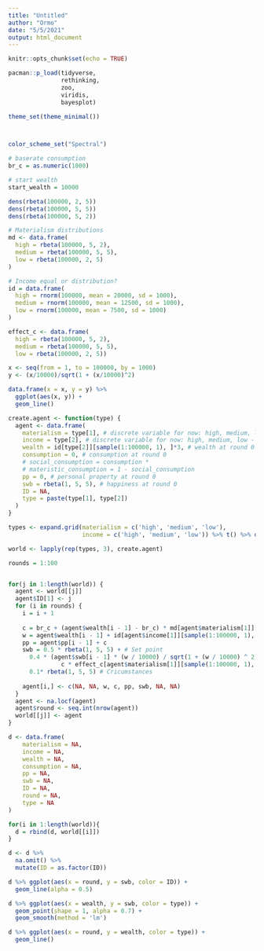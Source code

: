 ```yaml
---
title: "Untitled"
author: "Ormo"
date: "5/5/2021"
output: html_document
---
```


```r
knitr::opts_chunk$set(echo = TRUE)

pacman::p_load(tidyverse, 
               rethinking,
               zoo, 
               viridis,
               bayesplot)

theme_set(theme_minimal())



color_scheme_set("Spectral")
```


```r
# baserate consumption
br_c = as.numeric(1000)

# start wealth
start_wealth = 10000

dens(rbeta(100000, 2, 5))
dens(rbeta(100000, 5, 5))
dens(rbeta(100000, 5, 2))

# Materialism distributions
md <- data.frame(
  high = rbeta(100000, 5, 2),
  medium = rbeta(100000, 5, 5),
  low = rbeta(100000, 2, 5)
)

# Income equal or distribution?
id = data.frame(
  high = rnorm(100000, mean = 20000, sd = 1000),
  medium = rnorm(100000, mean = 12500, sd = 1000),
  low = rnorm(100000, mean = 7500, sd = 1000)
)

effect_c <- data.frame(
  high = rbeta(100000, 5, 2),
  medium = rbeta(100000, 5, 5),
  low = rbeta(100000, 2, 5))

x <- seq(from = 1, to = 100000, by = 1000)
y <- (x/10000)/sqrt(1 + (x/10000)^2)

data.frame(x = x, y = y) %>% 
  ggplot(aes(x, y)) +
  geom_line()

```


```r
create.agent <- function(type) {
  agent <- data.frame(
    materialism = type[1], # discrete variable for now: high, medium, low - could be a distribution too
    income = type[2], # discrete variable for now: high, medium, low - could be a distribution too
    wealth = id[type[2]][sample(1:100000, 1), ]*3, # wealth at round 0
    consumption = 0, # consumption at round 0
    # social_consumption = consumption *
    # materistic_consumption = 1 - social_consumption
    pp = 0, # personal property at round 0
    swb = rbeta(1, 5, 5), # happiness at round 0
    ID = NA,
    type = paste(type[1], type[2])
  )
}

```

```r
types <- expand.grid(materialism = c('high', 'medium', 'low'), 
                     income = c('high', 'medium', 'low')) %>% t() %>% data.frame()


```


```r
world <- lapply(rep(types, 3), create.agent)

rounds = 1:100


for(j in 1:length(world)) {
  agent <- world[[j]]
  agent$ID[1] <- j
  for (i in rounds) {
    i = i + 1
    
    c = br_c + (agent$wealth[i - 1] - br_c) * md[agent$materialism[1]][sample(1:100000, 1), ] # consumption
    w = agent$wealth[i - 1] + id[agent$income[1]][sample(1:100000, 1), ] - c
    pp = agent$pp[i - 1] + c
    swb = 0.5 * rbeta(1, 5, 5) + # Set point
      0.4 * (agent$swb[i - 1] * (w / 10000) / sqrt(1 + (w / 10000) ^ 2) + # wealth
               c * effect_c[agent$materialism[1]][sample(1:100000, 1), ]/100000 ) + # consumption
      0.1* rbeta(1, 5, 5) # Cricumstances
    
    agent[i,] <- c(NA, NA, w, c, pp, swb, NA, NA)
  }
  agent <- na.locf(agent)
  agent$round <- seq.int(nrow(agent))
  world[[j]] <- agent
}

```


```r
d <- data.frame(
    materialism = NA,
    income = NA, 
    wealth = NA, 
    consumption = NA, 
    pp = NA,
    swb = NA, 
    ID = NA,
    round = NA,
    type = NA
)

for(i in 1:length(world)){
  d = rbind(d, world[[i]])
}

d <- d %>% 
  na.omit() %>% 
  mutate(ID = as.factor(ID))

d %>% ggplot(aes(x = round, y = swb, color = ID)) +
  geom_line(alpha = 0.5)

d %>% ggplot(aes(x = wealth, y = swb, color = type)) +
  geom_point(shape = 1, alpha = 0.7) +
  geom_smooth(method = 'lm')

d %>% ggplot(aes(x = round, y = wealth, color = type)) +
  geom_line()

```














